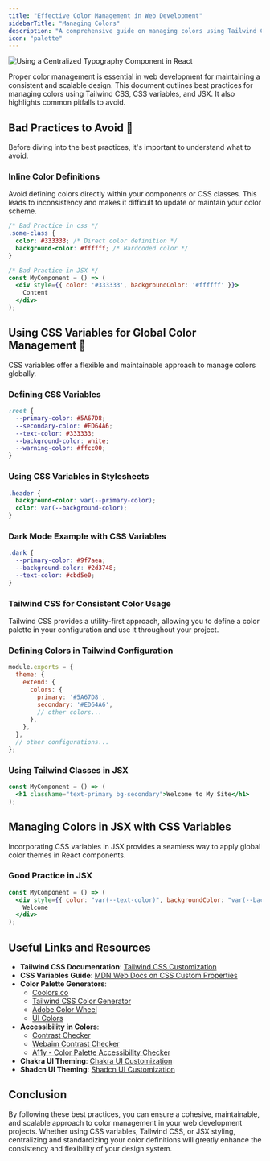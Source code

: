 ```yaml
---
title: "Effective Color Management in Web Development"
sidebarTitle: "Managing Colors"
description: "A comprehensive guide on managing colors using Tailwind CSS, CSS variables, and JSX, including good and bad practices."
icon: "palette"
---
```


<Frame>
  <img
    style={{ borderRadius: "0.5rem" }}
    alt="Using a Centralized Typography Component in React"
    src="https://images.unsplash.com/photo-1519681393784-d120267933ba?q=80&w=3270&auto=format&fit=crop&ixlib=rb-4.0.3"
  />
</Frame>

Proper color management is essential in web development for maintaining a consistent and scalable design. This document outlines best practices for managing colors using Tailwind CSS, CSS variables, and JSX. It also highlights common pitfalls to avoid.

## Bad Practices to Avoid 📛

Before diving into the best practices, it's important to understand what to avoid.

### Inline Color Definitions

Avoid defining colors directly within your components or CSS classes. This leads to inconsistency and makes it difficult to update or maintain your color scheme.

```css
/* Bad Practice in css */
.some-class {
  color: #333333; /* Direct color definition */
  background-color: #ffffff; /* Hardcoded color */
}
```

```jsx
/* Bad Practice in JSX */
const MyComponent = () => (
  <div style={{ color: '#333333', backgroundColor: '#ffffff' }}>
    Content
  </div>
);
```

## Using CSS Variables for Global Color Management 🎨

CSS variables offer a flexible and maintainable approach to manage colors globally.

### Defining CSS Variables

```css
:root {
  --primary-color: #5A67D8;
  --secondary-color: #ED64A6;
  --text-color: #333333;
  --background-color: white;
  --warning-color: #ffcc00;
}
```

### Using CSS Variables in Stylesheets

```css
.header {
  background-color: var(--primary-color);
  color: var(--background-color);
}
```

### Dark Mode Example with CSS Variables

```css
.dark {
  --primary-color: #9f7aea;
  --background-color: #2d3748;
  --text-color: #cbd5e0;
}
```

### Tailwind CSS for Consistent Color Usage

Tailwind CSS provides a utility-first approach, allowing you to define a color palette in your configuration and use it throughout your project.

### Defining Colors in Tailwind Configuration

```js tailwind.config.js
module.exports = {
  theme: {
    extend: {
      colors: {
        primary: '#5A67D8',
        secondary: '#ED64A6',
        // other colors...
      },
    },
  },
  // other configurations...
};
```

### Using Tailwind Classes in JSX

```jsx
const MyComponent = () => (
  <h1 className="text-primary bg-secondary">Welcome to My Site</h1>
);
```

## Managing Colors in JSX with CSS Variables

Incorporating CSS variables in JSX provides a seamless way to apply global color themes in React components.

### Good Practice in JSX

```jsx
const MyComponent = () => (
  <div style={{ color: "var(--text-color)", backgroundColor: "var(--background-color)" }}>
    Welcome
  </div>
);
```

## Useful Links and Resources

- **Tailwind CSS Documentation**: [Tailwind CSS Customization](https://tailwindcss.com/docs/customizing-colors)
- **CSS Variables Guide**: [MDN Web Docs on CSS Custom Properties](https://developer.mozilla.org/en-US/docs/Web/CSS/Using_CSS_custom_properties)
- **Color Palette Generators**:
  - [Coolors.co](https://coolors.co)
  - [Tailwind CSS Color Generator](https://uicolors.app/create)
  - [Adobe Color Wheel](https://color.adobe.com/create/color-wheel)
  - [UI Colors](https://uicolors.app/create)
- **Accessibility in Colors**:
  - [Contrast Checker](https://coolors.co/contrast-checker/112a46-acc8e5)
  - [Webaim Contrast Checker](https://webaim.org/resources/contrastchecker)
  - [A11y - Color Palette Accessibility Checker](https://color.a11y.com)
- **Chakra UI Theming**: [Chakra UI Customization](https://chakra-ui.com/docs/styled-system/customize-theme)
- **Shadcn UI Theming**: [Shadcn UI Customization](https://ui.shadcn.com/themes)


## Conclusion

By following these best practices, you can ensure a cohesive, maintainable, and scalable approach to color management in your web development projects. Whether using CSS variables, Tailwind CSS, or JSX styling, centralizing and standardizing your color definitions will greatly enhance the consistency and flexibility of your design system.